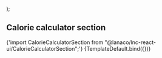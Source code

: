 
<Meta
  title="Landing sections/Calorie Calculator Section"
  component={CalorieCalculatorSection}
/>

  <CalorieCalculatorSection  />
);

## Calorie calculator section

<SyntaxHighlighter language="jsx" style={nord}>
  {'import CalorieCalculatorSection from "@lanaco/lnc-react-ui/CalorieCalculatorSection";'}
</SyntaxHighlighter>

<Canvas>
  <Story name="Default" args={{}}>
    {TemplateDefault.bind({})}
  </Story>
</Canvas>
